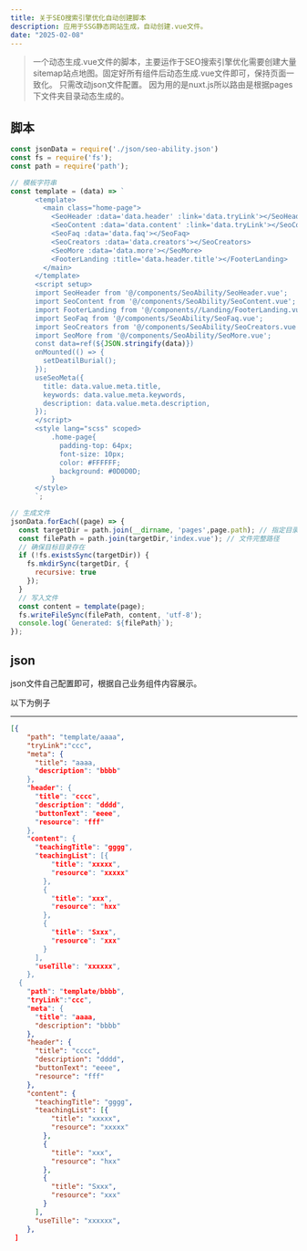 ```yaml
---
title: 关于SEO搜索引擎优化自动创建脚本
description: 应用于SSG静态网站生成，自动创建.vue文件。
date: "2025-02-08"
---
```

>一个动态生成.vue文件的脚本，主要运作于SEO搜索引擎优化需要创建大量sitemap站点地图。固定好所有组件后动态生成.vue文件即可，保持页面一致化。
>只需改动json文件配置。
>因为用的是nuxt.js所以路由是根据pages下文件夹目录动态生成的。

## 脚本

``` javascript
const jsonData = require('./json/seo-ability.json')
const fs = require('fs');
const path = require('path');

// 模板字符串
const template = (data) => `
      <template>
        <main class="home-page">
          <SeoHeader :data='data.header' :link='data.tryLink'></SeoHeader>
          <SeoContent :data='data.content' :link='data.tryLink'></SeoContent>
          <SeoFaq :data='data.faq'></SeoFaq>
          <SeoCreators :data='data.creators'></SeoCreators>
          <SeoMore :data='data.more'></SeoMore>
          <FooterLanding :title='data.header.title'></FooterLanding>
        </main>
      </template>
      <script setup>
      import SeoHeader from '@/components/SeoAbility/SeoHeader.vue';
      import SeoContent from '@/components/SeoAbility/SeoContent.vue';
      import FooterLanding from '@/components//Landing/FooterLanding.vue';
      import SeoFaq from '@/components/SeoAbility/SeoFaq.vue';
      import SeoCreators from '@/components/SeoAbility/SeoCreators.vue';
      import SeoMore from '@/components/SeoAbility/SeoMore.vue';
      const data=ref(${JSON.stringify(data)})
      onMounted(() => {
        setDeatilBurial();
      });
      useSeoMeta({
        title: data.value.meta.title,
        keywords: data.value.meta.keywords,
        description: data.value.meta.description,
      });
      </script>
      <style lang="scss" scoped>
          .home-page{
            padding-top: 64px;
            font-size: 10px;
            color: #FFFFFF;
            background: #0D0D0D;
          }
      </style>
      `;

// 生成文件
jsonData.forEach((page) => {
  const targetDir = path.join(__dirname, 'pages',page.path); // 指定目录
  const filePath = path.join(targetDir,'index.vue'); // 文件完整路径
  // 确保目标目录存在
  if (!fs.existsSync(targetDir)) {
    fs.mkdirSync(targetDir, {
      recursive: true
    });
  }
  // 写入文件
  const content = template(page);
  fs.writeFileSync(filePath, content, 'utf-8');
  console.log(`Generated: ${filePath}`);
});
```

## json

json文件自己配置即可，根据自己业务组件内容展示。

以下为例子

---
```json
[{
    "path": "template/aaaa",
    "tryLink":"ccc",
    "meta": {
      "title": "aaaa,
      "description": "bbbb"
    },
    "header": {
      "title": "cccc",
      "description": "dddd",
      "buttonText": "eeee",
      "resource": "fff"
    },
    "content": {
      "teachingTitle": "gggg",
      "teachingList": [{
          "title": "xxxxx",
          "resource": "xxxxx"
        },
        {
          "title": "xxx",
          "resource": "hxx"
        },
        {
          "title": "Sxxx",
          "resource": "xxx"
        }
      ],
      "useTille": "xxxxxx",
    },
  {
    "path": "template/bbbb",
    "tryLink":"ccc",
    "meta": {
      "title": "aaaa,
      "description": "bbbb"
    },
    "header": {
      "title": "cccc",
      "description": "dddd",
      "buttonText": "eeee",
      "resource": "fff"
    },
    "content": {
      "teachingTitle": "gggg",
      "teachingList": [{
          "title": "xxxxx",
          "resource": "xxxxx"
        },
        {
          "title": "xxx",
          "resource": "hxx"
        },
        {
          "title": "Sxxx",
          "resource": "xxx"
        }
      ],
      "useTille": "xxxxxx",
    },
 ]
```


